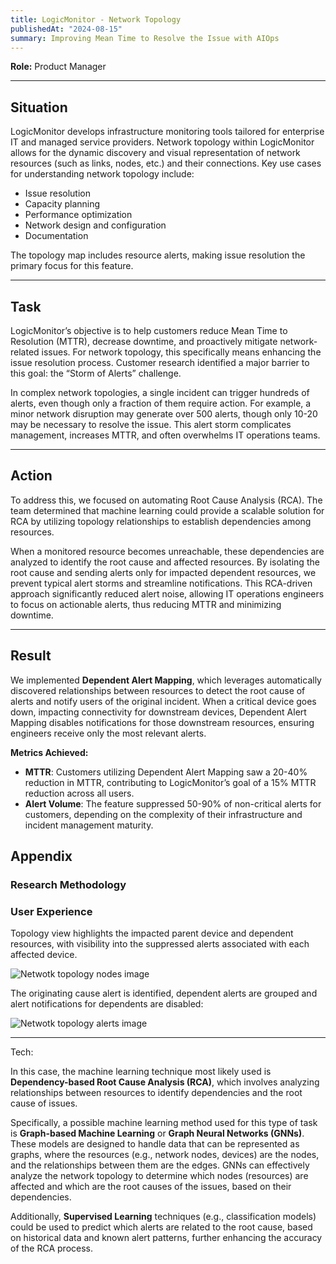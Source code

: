 ```yaml
---
title: LogicMonitor - Network Topology
publishedAt: "2024-08-15"
summary: Improving Mean Time to Resolve the Issue with AIOps
---
```


**Role:** Product Manager

---

## Situation

LogicMonitor develops infrastructure monitoring tools tailored for enterprise IT and managed service providers. Network topology within LogicMonitor allows for the dynamic discovery and visual representation of network resources (such as links, nodes, etc.) and their connections. Key use cases for understanding network topology include:

- Issue resolution
- Capacity planning
- Performance optimization
- Network design and configuration
- Documentation

The topology map includes resource alerts, making issue resolution the primary focus for this feature.

---

## Task

LogicMonitor’s objective is to help customers reduce Mean Time to Resolution (MTTR), decrease downtime, and proactively mitigate network-related issues. For network topology, this specifically means enhancing the issue resolution process. Customer research identified a major barrier to this goal: the “Storm of Alerts” challenge.

In complex network topologies, a single incident can trigger hundreds of alerts, even though only a fraction of them require action. For example, a minor network disruption may generate over 500 alerts, though only 10-20 may be necessary to resolve the issue. This alert storm complicates management, increases MTTR, and often overwhelms IT operations teams.

---

## Action

To address this, we focused on automating Root Cause Analysis (RCA). The team determined that machine learning could provide a scalable solution for RCA by utilizing topology relationships to establish dependencies among resources.

When a monitored resource becomes unreachable, these dependencies are analyzed to identify the root cause and affected resources. By isolating the root cause and sending alerts only for impacted dependent resources, we prevent typical alert storms and streamline notifications. This RCA-driven approach significantly reduced alert noise, allowing IT operations engineers to focus on actionable alerts, thus reducing MTTR and minimizing downtime.

---

## Result

We implemented **Dependent Alert Mapping**, which leverages automatically discovered relationships between resources to detect the root cause of alerts and notify users of the original incident. When a critical device goes down, impacting connectivity for downstream devices, Dependent Alert Mapping disables notifications for those downstream resources, ensuring engineers receive only the most relevant alerts.

**Metrics Achieved:**

- **MTTR**: Customers utilizing Dependent Alert Mapping saw a 20-40% reduction in MTTR, contributing to LogicMonitor’s goal of a 15% MTTR reduction across all users.
- **Alert Volume**: The feature suppressed 50-90% of non-critical alerts for customers, depending on the complexity of their infrastructure and incident management maturity.

## Appendix

### Research Methodology

### User Experience

Topology view highlights the impacted parent device and dependent resources, with visibility into the suppressed alerts associated with each affected device.

![Netwotk topology nodes image](/posts/topology.png)

The originating cause alert is identified, dependent alerts are grouped and alert notifications for dependents are disabled:

![Netwotk topology alerts image](/posts/topology-alerts.png)

---

Tech:

In this case, the machine learning technique most likely used is **Dependency-based Root Cause Analysis (RCA)**, which involves analyzing relationships between resources to identify dependencies and the root cause of issues.

Specifically, a possible machine learning method used for this type of task is **Graph-based Machine Learning** or **Graph Neural Networks (GNNs)**. These models are designed to handle data that can be represented as graphs, where the resources (e.g., network nodes, devices) are the nodes, and the relationships between them are the edges. GNNs can effectively analyze the network topology to determine which nodes (resources) are affected and which are the root causes of the issues, based on their dependencies.

Additionally, **Supervised Learning** techniques (e.g., classification models) could be used to predict which alerts are related to the root cause, based on historical data and known alert patterns, further enhancing the accuracy of the RCA process.
